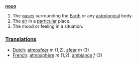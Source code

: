 '''[[noun]]'''

# The [[gas]]es surrounding the [[Earth]] or any [[astrological]] body.
# The [[air]] in a [[particular]] place.
# The mood or feeling in a situation.

===[[Translation]]s===
*[[Dutch]]: [[atmosfeer]] ''m'' (1,2), [[sfeer]] ''m'' (3)
*[[French]]: [[atmosphère]] ''m'' (1,2), [[ambiance]] ''f'' (3)